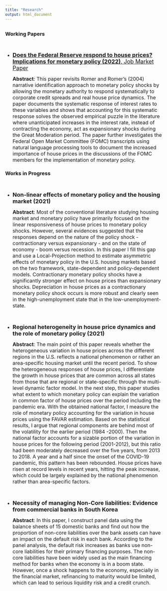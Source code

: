 ```yaml
---
title: "Research"
output: html_document
---
```


## {.tabset}

### Working Papers

<br />

- <a href="JMP.pdf#" class="download" title="Download JMP as PDF"> <font size="4"> **Does the Federal Reserve respond to house prices? Implications for monetary policy (2022)**, Job Market Paper  </font> </a> <br />

    <font size="3"> **Abstract**: This paper revisits Romer and Romer's (2004) narrative identification approach to monetary policy shocks by allowing the monetary authority to respond systematically to corporate credit spreads and real house price dynamics. The paper documents the systematic response of interest rates to these variables and shows that accounting for this systematic response solves the observed empirical puzzle in the literature where unanticipated increases in the interest rate, instead of contracting the economy, act as expansionary shocks during the Great Moderation period. The paper further investigates the Federal Open Market Committee (FOMC) transcripts using natural language processing tools to document the increased importance of house prices in the discussions of the FOMC members for the implementation of monetary policy. </font> <br />

### Works in Progress

<br />

- <a> <font size="4"> **Non-linear effects of monetary policy and the housing market (2021)** </font> </a> <br />

    <font size="3"> **Abstract**: Most of the conventional literature studying housing market and monetary policy have primarily focused on the linear responsiveness of house prices to monetary policy shocks. However, several evidences suggested that the responses depend on the nature of the policy shock - contractionary versus expansionary - and on the state of economy - boom versus recession. In this paper I fill this gap and use a Local-Projection method to estimate asymmetric effects of monetary policy in the U.S. housing markets based on the two framework, state-dependent and policy-dependent models. Contractionary monetary policy shocks have a significantly stronger effect on house prices than expansionary shocks. Depreciation in house prices as a contractionary monetary policy shock occurs is more robust and clearly seen in the high-unemployment state that in the low-unemployment-state.
 </font> <br /> <br /> <br />

- <a> <font size="4"> **Regional heterogeneity in house price dynamics and the role of monetary policy (2021)**  </font> </a> <br />

    <font size="3"> **Abstract**: The main point of this paper reveals whether the heterogeneous variation in house prices across the different regions in the U.S. reflects a national phenomenon or rather an area-specific housing market until the recent period. To show the heterogeneous responses of house prices, I differentiate the growth in house prices that are common across all states from those that are regional or state-specific through the multi-level dynamic factor model. In the next step, this paper studies what extent to which monetary policy can explain the variation in common factor of house prices over the period including the pandemic era. With the obtained national factor, I measure the role of monetary policy accounting for the variation in house prices using the FAVAR estimation. Based on the statistical results, I argue that regional components are behind most of the volatility for the earlier period (1984 -2000). Then the national factor accounts for a sizable portion of the variation in house prices for the following period (2001-2012), but this ratio had been moderately decreased over the five years, from 2013 to 2018. A year and a half since the onset of the COVID-19 pandemic, this pattern has been rebounded. House prices have risen at record levels in recent years, hitting the peak increase, which could be largely explained by the national phenomenon rather than area-specific factors.
 </font> <br /> <br /> <br />

- <a> <font size="4"> **Necessity of managing Non-Core liabilities: Evidence from commercial banks in South Korea** </font> </a> <br />

    <font size="3"> **Abstract**: In this paper, I construct panel data using the balance sheets of 15 domestic banks and find out how the proportion of non-core liabilities over the bank assets can have an impact on the default risk in each bank. According to the panel analysis, the default risk increases as banks use non-core liabilities for their primary financing purposes. The non-core liabilities have been widely used as the main financing method for banks when the economy is in a boom state. However, once a shock happens to the economy, especially in the financial market, refinancing to maturity would be limited, which can lead to serious liquidity risk and a credit crunch.
 </font> <br />

